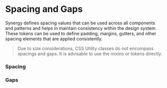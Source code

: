 
<Meta title="Synergy Design System/Demo/Spacing"/>

# Spacing and Gaps

Synergy defines spacing values that can be used across all components and patterns and helps in maintain consistency within the design system. These tokens can be used to define padding, margins, gutters, and other spacing elements that are applied consistently.

> Due to size considerations, CSS Utility classes do not encompass spacings and gaps. It is advisable to use the mixins or tokens directly.

### Spacing
<Story of={SpacingStories.Spacing}/>

### Gaps
<Story of={SpacingStories.Gaps}/>
